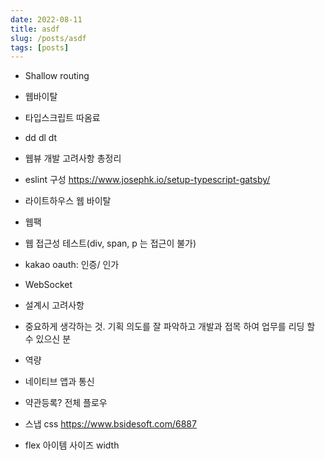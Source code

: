 ```yaml
---
date: 2022-08-11
title: asdf
slug: /posts/asdf
tags: [posts]
---
```


- Shallow routing
- 웹바이탈
- 타입스크립트 따옴료
- dd dl dt
- 웹뷰 개발 고려사항 총정리
- eslint 구성
https://www.josephk.io/setup-typescript-gatsby/

- 라이트하우스 웹 바이탈
- 웹팩
- 웹 접근성 테스트(div, span, p 는 접근이 불가)
- kakao oauth: 인증/ 인가
- WebSocket
- 설계시 고려사항
- 중요하게 생각하는 것. 기획 의도를 잘 파악하고 개발과 접목 하여 업무를 리딩 할 수 있으신 분
- 역량
- 네이티브 앱과 통신

- 약관등록? 전체 플로우

- 스냅 css
https://www.bsidesoft.com/6887

- flex 아이템 사이즈 width
